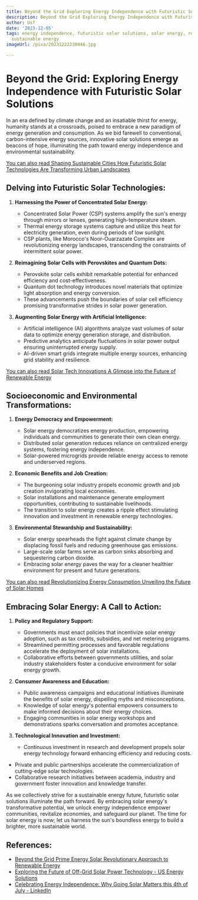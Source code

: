 ```yaml
---
title: Beyond the Grid Exploring Energy Independence with Futuristic Solar Solutions
description: Beyond the Grid Exploring Energy Independence with Futuristic Solar Solutions
author: Usf
date: '2023-12-05'
tags: energy independence, futuristic solar solutions, solar energy, renewable energy,
  sustainable energy
imageUrl: /pixa/20231222230446.jpg

---
```

# Beyond the Grid: Exploring Energy Independence with Futuristic Solar Solutions

In  an era defined by climate change and an insatiable thirst  for energy, humanity stands  at a crossroads, poised to embrace a new  paradigm of energy generation and  consumption. As we bid  farewell to conventional, carbon-intensive energy sources, innovative solar solutions emerge as beacons of  hope, illuminating the path toward energy independence and environmental sustainability.  

[You can also read  Shaping Sustainable Cities How Futuristic Solar Technologies  Are Transforming Urban Landscapes](Shaping%20Sustainable%20Cities%20How%20Futuristic%20Solar%20Technologies%20Are%20Transforming%20Urban%20Landscapes)


## Delving into Futuristic Solar Technologies:

1. **Harnessing the Power of  Concentrated Solar Energy:**
   -  Concentrated Solar Power (CSP) systems amplify the sun's energy through mirrors or lenses, generating high-temperature steam.
   - Thermal energy storage systems capture and utilize this heat for electricity  generation, even during periods of low sunlight.
   - CSP plants, like Morocco's Noor-Ouarzazate  Complex are revolutionizing energy  landscapes, transcending the constraints of  intermittent solar power.

2. **Reimagining Solar Cells with Perovskites  and Quantum  Dots:**
   - Perovskite solar cells exhibit remarkable potential for enhanced efficiency and cost-effectiveness.
   - Quantum dot technology  introduces novel materials that optimize light absorption and energy conversion.
    - These  advancements push  the boundaries of solar cell efficiency promising transformative strides in solar power generation.

3. **Augmenting Solar Energy with Artificial Intelligence:**
   - Artificial intelligence (AI)  algorithms analyze vast volumes of solar data to optimize energy generation storage, and  distribution.
   - Predictive analytics anticipate fluctuations in solar power output ensuring uninterrupted energy supply.
   - AI-driven smart grids integrate multiple energy sources, enhancing grid stability and resilience.

[You can also  read Solar Tech Innovations A Glimpse into the Future of Renewable  Energy](Solar%20Tech%20Innovations%20A%20Glimpse%20into%20the%20Future%20of%20Renewable%20Energy)


## Socioeconomic and Environmental Transformations:

1. **Energy Democracy and Empowerment:**
   -  Solar energy democratizes energy production, empowering individuals and communities to generate their own clean energy.
   - Distributed solar generation  reduces reliance on centralized energy systems, fostering energy independence.
    - Solar-powered microgrids provide  reliable energy access  to remote and underserved  regions.

2. **Economic Benefits and Job  Creation:**
   - The burgeoning  solar industry  propels  economic growth and  job creation invigorating local economies.
    - Solar installations and maintenance generate employment opportunities, contributing to sustainable livelihoods.
   - The transition to solar energy creates  a ripple effect stimulating innovation and investment in renewable energy technologies.

3. **Environmental  Stewardship and Sustainability:**
    - Solar energy spearheads the fight against climate change  by displacing fossil fuels and reducing  greenhouse gas emissions.
   - Large-scale solar farms serve  as carbon sinks absorbing and sequestering carbon dioxide.
   - Embracing solar energy paves the way for a cleaner healthier environment for  present  and future generations.

[You can also read Revolutionizing Energy Consumption Unveiling the Future of Solar  Homes](Revolutionizing%20Energy%20Consumption%20Unveiling%20the%20Future%20of%20Solar%20Homes)


## Embracing Solar Energy: A  Call to Action:

1. **Policy and Regulatory Support:**
   - Governments must enact policies that incentivize solar energy adoption, such as tax credits, subsidies, and net metering programs.
    - Streamlined permitting processes and favorable regulations accelerate the deployment of solar installations.
    - Collaborative efforts between governments utilities,  and solar industry stakeholders foster a conducive environment for solar energy growth.

2. **Consumer Awareness and  Education:**
   - Public awareness campaigns and educational initiatives illuminate the benefits of solar energy, dispelling myths and misconceptions.
   - Knowledge of solar energy's potential empowers  consumers to make  informed decisions about their energy choices.
   - Engaging communities in solar energy workshops and demonstrations sparks conversation and promotes acceptance.

3.  **Technological Innovation and Investment:**
    - Continuous investment in research and development propels  solar energy technology forward enhancing efficiency and reducing costs.
   -  Private and  public  partnerships accelerate the commercialization of cutting-edge solar technologies.
   -  Collaborative research initiatives  between academia, industry and  government foster innovation and knowledge transfer.

As we  collectively strive for a sustainable energy future, futuristic solar solutions illuminate the path forward.  By  embracing solar energy's transformative potential, we unlock energy independence empower communities,  revitalize economies, and safeguard our planet. The time for solar energy is now; let us harness the sun's boundless energy to build a  brighter, more sustainable world.

## References:
- [Beyond the Grid Prime Energy Solar Revolutionary Approach to Renewable Energy](https://energy5.com/beyond-the-grid-prime-energy-solar-revolutionary-approach-to-renewable-energy)
- [Exploring the Future of Off-Grid Solar Power Technology - US Energy Solutions](https://energy5.com/exploring-the-future-of-off-grid-solar-power-technology)
- [Celebrating Energy Independence: Why Going Solar Matters this 4th of July - LinkedIn](https://www.linkedin.com/pulse/celebrating-energy-independence-why-going-solar-matters)
